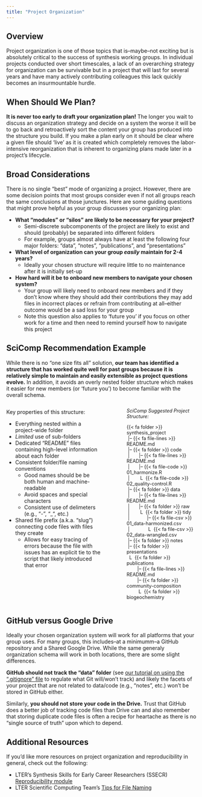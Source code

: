 ```yaml
---
title: "Project Organization"
---
```


## Overview

Project organization is one of those topics that is--maybe--not exciting but is absolutely critical to the success of synthesis working groups. In individual projects conducted over short timescales, a lack of an overarching strategy for organization can be survivable but in a project that will last for several years and have many actively contributing colleagues this lack quickly becomes an insurmountable hurdle.

## When Should We Plan?

**It is never too early to draft your organization plan!** The longer you wait to discuss an organization strategy and decide on a system the worse it will be to go back and retroactively sort the content your group has produced into the structure you build. If you make a plan early on it should be clear where a given file should 'live' as it is created which completely removes the labor-intensive reorganization that is inherent to organizing plans made later in a project's lifecycle.

## Broad Considerations

There is no single "best" mode of organizing a project. However, there are some decision points that most groups consider even if not all groups reach the same conclusions at those junctures. Here are some guiding questions that might prove helpful as your group discusses your organizing plan:

- **What "modules" or "silos" are likely to be necessary for your project?**
    - Semi-discrete subcomponents of the project are likely to exist and should (probably) be separated into different folders
    - For example, groups almost always have at least the following four major folders: "data", "notes", "publications", and "presentations"
- **What level of organization can your group _easily_ maintain for 2-4 years?**
    - Ideally your chosen structure will require little to no maintenance after it is initially set-up
- **How hard will it be to onboard new members to navigate your chosen system?**
    - Your group will likely need to onboard new members and if they don't know where they should add their contributions they may add files in incorrect places or refrain from contributing at all--either outcome would be a sad loss for your group
    - Note this question also applies to 'future you' if you focus on other work for a time and then need to remind yourself how to navigate this project

## SciComp Recommendation Example

While there is no "one size fits all" solution, **our team has identified a structure that has worked quite well for past groups because it is relatively simple to maintain and easily extensible as project questions evolve.** In addition, it avoids an overly nested folder structure which makes it easier for new members (or 'future you') to become familiar with the overall schema.

::::{.columns}
:::{.column width="55%"}

Key properties of this structure:

- Everything nested within a project-wide folder
- _Limited_ use of sub-folders
- Dedicated "README" files containing high-level information about each folder
- Consistent folder/file naming conventions
   - Good names should be be both human and machine-readable
   - Avoid spaces and special characters
   - Consistent use of delimeters (e.g., "-", "_", etc.)
- Shared file prefix (a.k.a. "slug") connecting code files with files they create
    - Allows for easy tracing of errors because the file with issues has an explicit tie to the script that likely introduced that error

:::
:::{.column width="5%"}

:::
:::{.column width="40%"}
:::{style="font-size:0.9em;"}

_SciComp Suggested Project Structure:_

{{< fa folder >}} synthesis_project  
&nbsp;|--&nbsp;{{< fa file-lines >}} README.md  
&nbsp;|--&nbsp;{{< fa folder >}} code  
&nbsp;|&nbsp;&nbsp;&nbsp;&nbsp;&nbsp;&nbsp;&nbsp;|--&nbsp;{{< fa file-lines >}} README.md  
&nbsp;|&nbsp;&nbsp;&nbsp;&nbsp;&nbsp;&nbsp;&nbsp;|--&nbsp;{{< fa file-code >}} 01_harmonize.R  
&nbsp;|&nbsp;&nbsp;&nbsp;&nbsp;&nbsp;&nbsp;&nbsp;&nbsp;L&nbsp; {{< fa file-code >}} 02_quality-control.R  
&nbsp;|--&nbsp;{{< fa folder >}} data  
&nbsp;|&nbsp;&nbsp;&nbsp;&nbsp;&nbsp;&nbsp;&nbsp;|--&nbsp;{{< fa file-lines >}} README.md  
&nbsp;|&nbsp;&nbsp;&nbsp;&nbsp;&nbsp;&nbsp;&nbsp;|--&nbsp;{{< fa folder >}} raw  
&nbsp;|&nbsp;&nbsp;&nbsp;&nbsp;&nbsp;&nbsp;&nbsp;&nbsp;L&nbsp; {{< fa folder >}} tidy  
&nbsp;|&nbsp;&nbsp;&nbsp;&nbsp;&nbsp;&nbsp;&nbsp;&nbsp;&nbsp;&nbsp;&nbsp;&nbsp;&nbsp;|--&nbsp;{{< fa file-csv >}} 01_data-harmonized.csv  
&nbsp;|&nbsp;&nbsp;&nbsp;&nbsp;&nbsp;&nbsp;&nbsp;&nbsp;&nbsp;&nbsp;&nbsp;&nbsp;&nbsp;&nbsp;L&nbsp; {{< fa file-csv >}} 02_data-wrangled.csv  
&nbsp;|--&nbsp;{{< fa folder >}} notes   
&nbsp;|--&nbsp;{{< fa folder >}} presentations  
&nbsp;&nbsp;L&nbsp; {{< fa folder >}} publications   
&nbsp;&nbsp;&nbsp;&nbsp;&nbsp;&nbsp;&nbsp;&nbsp;|--&nbsp;{{< fa file-lines >}} README.md  
&nbsp;&nbsp;&nbsp;&nbsp;&nbsp;&nbsp;&nbsp;&nbsp;|--&nbsp;{{< fa folder >}} community-composition  
&nbsp;&nbsp;&nbsp;&nbsp;&nbsp;&nbsp;&nbsp;&nbsp;&nbsp;L&nbsp; {{< fa folder >}} biogeochemistry  

:::
:::
::::

## GitHub versus Google Drive

Ideally your chosen organization system will work for all platforms that your group uses. For many groups, this includes--at a minimumm--a GitHub repository and a Shared Google Drive. While the same generaly organization schema will work in both locations, there are some slight differences.

**GitHub should not track the "data" folder** (see [our tutorial on using the ".gitignore" file](https://lter.github.io/workshop-github/git_ignore.html) to regulate what Git will/won't track) and likely the facets of your project that are not related to data/code (e.g., "notes", etc.) won't be stored in GitHub either.

Similarly, **you should not store your code in the Drive.** Trust that GitHub does a better job of tracking code files than Drive can and also remember that storing duplicate code files is often a recipe for heartache as there is no "single source of truth" upon which to depend.

## Additional Resources

If you'd like more resources on project organization and reproducibility in general, check out the following:

- LTER's Synthesis Skills for Early Career Researchers (SSECR) [Reproducibility module](https://lter.github.io/ssecr/mod_reproducibility.html)
- LTER Scientific Computing Team's [Tips for File Naming](https://lter.github.io/scicomp/tip_names.html)
